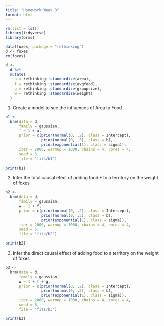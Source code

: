 ```yaml
---
title: "Homework Week 3"
format: html
---
```


```r
rm(list = ls())
library(tidyverse)
library(brms)
```

```r
data(foxes, package = "rethinking")
d <- foxes
rm(foxes)
```

```r
d <-
  d %>% 
  mutate(
    a = rethinking::standardize(area),
    f = rethinking::standardize(avgfood),
    g = rethinking::standardize(groupsize),
    w = rethinking::standardize(weight)
  )
```

1. Create a model to see the influences of Area to Food
```r
b1 <-
  brm(data = d,
      family = gaussian,
      f ~ 1 + a,
      prior = c(prior(normal(0, .2), class = Intercept),
                prior(normal(0, .5), class = b),
                prior(exponential(1), class = sigma)),
      iter = 2000, warmup = 1000, chains = 4, cores = 4,
      seed = 6,
      file = "fits/b1")
```

```r
print(b1)
```

2. Infer the total causal efect of adding food F to a territory on the weight of foxes
```r
b2 <-
  brm(data = d,
      family = gaussian,
      w ~ 1 + f,
      prior = c(prior(normal(0, .2), class = Intercept),
                prior(normal(0, .5), class = b),
                prior(exponential(1), class = sigma)),
      iter = 2000, warmup = 1000, chains = 4, cores = 4,
      seed = 6,
      file = "fits/b2")
```

```r
print(b2)
```

3. Infer the direct causal effect of adding food to a territory on the weight of foxes
```r
b3 <-
  brm(data = d,
      family = gaussian,
      w ~ 1 + f + g,
      prior = c(prior(normal(0, .2), class = Intercept),
                prior(normal(0, .5), class = b),
                prior(exponential(1), class = sigma)),
      iter = 2000, warmup = 1000, chains = 4, cores = 4,
      seed = 6,
      file = "fits/b3")
```

```r
print(b3)
```